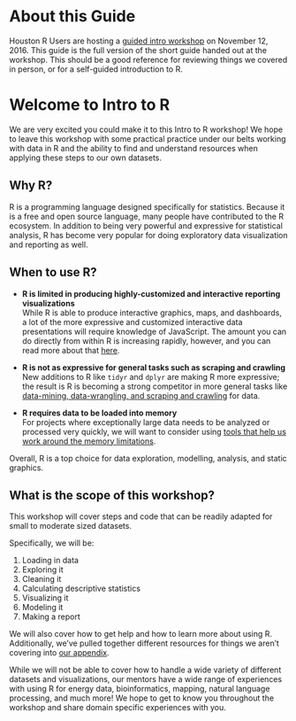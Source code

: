 # About this Guide {-}

Houston R Users are hosting a [guided intro workshop](http://www.meetup.com/houstonr/events/234653360/) on November 12, 2016.  This guide is the full version of the short guide handed out at the workshop.  This should be a good reference for reviewing things we covered in person, or for a self-guided introduction to R.

# Welcome to Intro to R

We are very excited you could make it to this Intro to R workshop!  We hope to leave this workshop with some practical practice under our belts working with data in R and the ability to find and understand resources when applying these steps to our own datasets.

## Why R?

R is a programming language designed specifically for statistics.  Because it is a free and open source language, many people have contributed to the R ecosystem.  In addition to being very powerful and expressive for statistical analysis, R has become very popular for doing exploratory data visualization and reporting as well.

## When to use R?

* **R is limited in producing highly-customized and interactive reporting visualizations**<br>
  While R is able to produce interactive graphics, maps, and dashboards, a lot of the more expressive and customized interactive data presentations will require knowledge of JavaScript. The amount you can do directly from within R is increasing rapidly, however, and you can read more about that [here](./05-appendix).

* **R is not as expressive for general tasks such as scraping and crawling**<br>
  New additions to R like `tidyr` and `dplyr` are making R more expressive; the result is R is becoming a strong competitor in more general tasks like [data-mining, data-wrangling, and scraping and crawling](./05-appendix) for data.

* **R requires data to be loaded into memory**<br>
  For projects where exceptionally large data needs to be analyzed or processed very quickly, we will want to consider using [tools that help us work around the memory limitations](./05-appendix).

Overall, R is a top choice for data exploration, modelling, analysis, and static graphics.

## What is the scope of this workshop?

This workshop will cover steps and code that can be readily adapted for small to moderate sized datasets.

Specifically, we will be:

1. Loading in data
1. Exploring it
1. Cleaning it
1. Calculating descriptive statistics
1. Visualizing it
1. Modeling it
1. Making a report

We will also cover how to get help and how to learn more about using R.  Additionally, we've pulled together different resources for things we aren't covering into [our appendix](./05-appendix).

While we will not be able to cover how to handle a wide variety of different datasets and visualizations, our mentors have a wide range of experiences with using R for energy data, bioinformatics, mapping, natural language processing, and much more!  We hope to get to know you throughout the workshop and share domain specific experiences with you.

